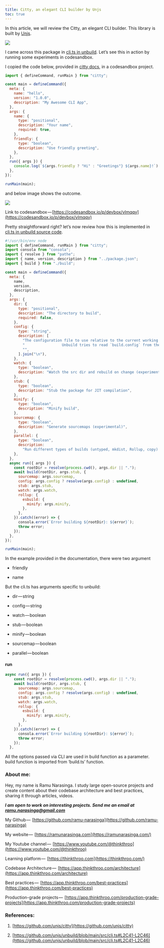 ```yaml
---
title: Citty, an elegant CLI builder by Unjs
toc: true
---
```


In this article, we will review the Citty, an elegant CLI builder. This library is built by [Unjs](https://unjs.io/).

![](https://cdn-images-1.medium.com/max/1600/1*mw5GnAIKnUiCV9tQyQpRng.png)

I came across this package in [cli.ts in unbuild](https://github.com/unjs/unbuild/blob/main/src/cli.ts#L2C41-L2C46). Let’s see this in action by running some experiments in codesandbox.

I copied the code below, provided in [citty docs](https://github.com/unjs/citty?tab=readme-ov-file#usage), in a codesandbox project.

```js
import { defineCommand, runMain } from "citty";

const main = defineCommand({
  meta: {
    name: "hello",
    version: "1.0.0",
    description: "My Awesome CLI App",
  },
  args: {
    name: {
      type: "positional",
      description: "Your name",
      required: true,
    },
    friendly: {
      type: "boolean",
      description: "Use friendly greeting",
    },
  },
  run({ args }) {
    console.log(`${args.friendly ? "Hi" : "Greetings"} ${args.name}!`);
  },
});

runMain(main);
```

and below image shows the outcome.

![](https://cdn-images-1.medium.com/max/1600/1*K4W-vdtoOx1KJm2dULjlcA.png)

Link to codesandbox — [https://codesandbox.io/p/devbox/vlmqqv](https://codesandbox.io/p/devbox/vlmqqv)

Pretty straightforward right? let’s now review how this is implemented in [cli.ts in unbuild source code](https://github.com/unjs/unbuild/blob/main/src/cli.ts#L8).

```js
#!/usr/bin/env node
import { defineCommand, runMain } from "citty";
import consola from "consola";
import { resolve } from "pathe";
import { name, version, description } from "../package.json";
import { build } from "./build";

const main = defineCommand({
  meta: {
    name,
    version,
    description,
  },
  args: {
    dir: {
      type: "positional",
      description: "The directory to build",
      required: false,
    },
    config: {
      type: "string",
      description: [
        "The configuration file to use relative to the current working directory.",
        "                 Unbuild tries to read `build.config` from the build `DIR` by default.",
        "",
      ].join("\n"),
    },
    watch: {
      type: "boolean",
      description: "Watch the src dir and rebuild on change (experimental)",
    },
    stub: {
      type: "boolean",
      description: "Stub the package for JIT compilation",
    },
    minify: {
      type: "boolean",
      description: "Minify build",
    },
    sourcemap: {
      type: "boolean",
      description: "Generate sourcemaps (experimental)",
    },
    parallel: {
      type: "boolean",
      description:
        "Run different types of builds (untyped, mkdist, Rollup, copy) simultaneously.",
    },
  },
  async run({ args }) {
    const rootDir = resolve(process.cwd(), args.dir || ".");
    await build(rootDir, args.stub, {
      sourcemap: args.sourcemap,
      config: args.config ? resolve(args.config) : undefined,
      stub: args.stub,
      watch: args.watch,
      rollup: {
        esbuild: {
          minify: args.minify,
        },
      },
    }).catch((error) => {
      consola.error(`Error building ${rootDir}: ${error}`);
      throw error;
    });
  },
});

runMain(main);
```

In the example provided in the documentation, there were two argument

* friendly
    
* name
    

But the cli.ts has arguments specific to unbuild:

* dir — string
    
* config — string
    
* watch — boolean
    
* stub — boolean
    
* minify — boolean
    
* sourcemap — boolean
    
* parallel — boolean
    

#### run 

```js
async run({ args }) {
    const rootDir = resolve(process.cwd(), args.dir || ".");
    await build(rootDir, args.stub, {
      sourcemap: args.sourcemap,
      config: args.config ? resolve(args.config) : undefined,
      stub: args.stub,
      watch: args.watch,
      rollup: {
        esbuild: {
          minify: args.minify,
        },
      },
    }).catch((error) => {
      consola.error(`Error building ${rootDir}: ${error}`);
      throw error;
    });
  },
```

All the options passed via CLI are used in build function as a parameter. build function is imported from ‘build.ts’ function.

### About me:

Hey, my name is Ramu Narasinga. I study large open-source projects and create content about their codebase architecture and best practices, sharing it through articles, videos.

***I am open to work on interesting projects. Send me an email at ramu.narasinga@gmail.com***

My Github —  [https://github.com/ramu-narasinga](https://github.com/ramu-narasinga)

My website —  [https://ramunarasinga.com](https://ramunarasinga.com/)

My Youtube channel —  [https://www.youtube.com/@thinkthroo](https://www.youtube.com/@thinkthroo)

Learning platform —  [https://thinkthroo.com](https://thinkthroo.com/)

Codebase Architecture —  [https://app.thinkthroo.com/architecture](https://app.thinkthroo.com/architecture)

Best practices —  [https://app.thinkthroo.com/best-practices](https://app.thinkthroo.com/best-practices)

Production-grade projects —  [https://app.thinkthroo.com/production-grade-projects](https://app.thinkthroo.com/production-grade-projects)

### References:

1. [https://github.com/unjs/citty](https://github.com/unjs/citty)
    
2. [https://github.com/unjs/unbuild/blob/main/src/cli.ts#L2C41-L2C46](https://github.com/unjs/unbuild/blob/main/src/cli.ts#L2C41-L2C46)